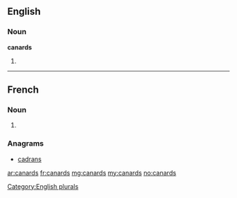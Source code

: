 ==English==

===Noun===
'''canards'''

# {{plural of|[[canard]]}}

[[Category:English plurals]]

----

==French==

===Noun===
{{infl|fr|plural}} {{m|p}}

# {{plural of|canard|lang=fr}}

===Anagrams===
* [[cadrans#French|cadrans]]

[[ar:canards]]
[[fr:canards]]
[[mg:canards]]
[[my:canards]]
[[no:canards]]